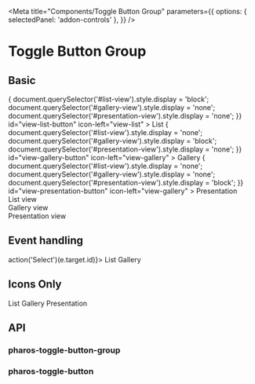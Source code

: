 

<Meta
  title="Components/Toggle Button Group"
  parameters={{
    options: { selectedPanel: 'addon-controls' },
  }}
/>

# Toggle Button Group

## Basic

<Canvas>
  <Story name="Base">
    <PharosToggleButtonGroup>
      <PharosToggleButton
        onClick={() => {
          document.querySelector('#list-view').style.display = 'block';
          document.querySelector('#gallery-view').style.display = 'none';
          document.querySelector('#presentation-view').style.display = 'none';
        }}
        id="view-list-button"
        icon-left="view-list"
      >
        List
      </PharosToggleButton>
      <PharosToggleButton
        onClick={() => {
          document.querySelector('#list-view').style.display = 'none';
          document.querySelector('#gallery-view').style.display = 'block';
          document.querySelector('#presentation-view').style.display = 'none';
        }}
        id="view-gallery-button"
        icon-left="view-gallery"
      >
        Gallery
      </PharosToggleButton>
      <PharosToggleButton
        onClick={() => {
          document.querySelector('#list-view').style.display = 'none';
          document.querySelector('#gallery-view').style.display = 'none';
          document.querySelector('#presentation-view').style.display = 'block';
        }}
        id="view-presentation-button"
        icon-left="view-gallery"
      >
        Presentation
      </PharosToggleButton>
    </PharosToggleButtonGroup>
    <div id="list-view" style={{ display: 'none' }}>
      List view
    </div>
    <div id="gallery-view" style={{ display: 'none' }}>
      Gallery view
    </div>
    <div id="presentation-view" style={{ display: 'none' }}>
      Presentation view
    </div>
  </Story>
</Canvas>

## Event handling

<Canvas withToolbar>
  <Story
    name="Events"
    parameters={{
      options: { selectedPanel: 'addon-actions' },
    }}
  >
    <PharosToggleButtonGroup onPharos-Toggle-Button-Selected={(e) => action('Select')(e.target.id)}>
      <PharosToggleButton id="list-mode-button" icon-left="view-list">
        List
      </PharosToggleButton>
      <PharosToggleButton id="gallery-mode-button" selected icon-left="view-gallery">
        Gallery
      </PharosToggleButton>
    </PharosToggleButtonGroup>
  </Story>
</Canvas>

## Icons Only

<Canvas>
  <Story name="Icons Only">
    <PharosToggleButtonGroup>
      <PharosToggleButton icon="view-list" id="view-list-button">
        List
      </PharosToggleButton>
      <PharosToggleButton icon="view-gallery" id="view-gallery-button">
        Gallery
      </PharosToggleButton>
      <PharosToggleButton icon="view-presentation" id="view-presentation-button">
        Presentation
      </PharosToggleButton>
    </PharosToggleButtonGroup>
  </Story>
</Canvas>

## API

### pharos-toggle-button-group

<ArgsTable of={PharosToggleButtonGroup} />

### pharos-toggle-button

<ArgsTable of={PharosToggleButton} />
